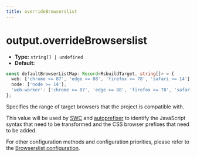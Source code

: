 ```yaml
---
title: overrideBrowserslist
---
```


# output.overrideBrowserslist

- **Type:** `string[] | undefined`
- **Default:**

```ts
const defaultBrowserListMap: Record<RsbuildTarget, string[]> = {
  web: ['chrome >= 87', 'edge >= 88', 'firefox >= 78', 'safari >= 14'],
  node: ['node >= 14'],
  'web-worker': ['chrome >= 87', 'edge >= 88', 'firefox >= 78', 'safari >= 14'],
};
```

Specifies the range of target browsers that the project is compatible with.

This value will be used by [SWC](https://github.com/swc-project/swc) and [autoprefixer](https://github.com/postcss/autoprefixer) to identify the JavaScript syntax that need to be transformed and the CSS browser prefixes that need to be added.

For other configuration methods and configuration priorities, please refer to the [Browserslist configuration](/guides/advanced-features/compatibility.html).


<RsbuildConfig configName="output.overrideBrowserslist" />
